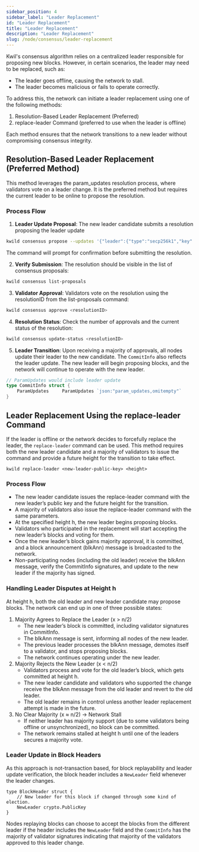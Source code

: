 ```yaml
---
sidebar_position: 4
sidebar_label: "Leader Replacement"
id: "Leader Replacement"
title: "Leader Replacement"
description: "Leader Replacement"
slug: /node/consensus/leader-replacement
---
```


Kwil's consensus algorithm relies on a centralized leader responsible for proposing new blocks. However, in certain scenarios, the leader may need to be replaced, such as:
- The leader goes offline, causing the network to stall.
- The leader becomes malicious or fails to operate correctly.

To address this, the network can initiate a leader replacement using one of the following methods:
1. Resolution-Based Leader Replacement (Preferred)
2. replace-leader Command (preferred to use when the leader is offline)

Each method ensures that the network transitions to a new leader without compromising consensus integrity.

## Resolution-Based Leader Replacement (Preferred Method)

This method leverages the param_updates resolution process, where validators vote on a leader change. It is the preferred method but requires the current leader to be online to propose the resolution.

### Process Flow

1. **Leader Update Proposal**:
The new leader candidate submits a resolution proposing the leader update
```sh
kwild consensus propose --updates '{"leader":{"type":"secp256k1","key":"<new-leader-public-key>"}}' --description "Leader update"
```

The command will prompt for confirmation before submitting the resolution.

2. **Verify Submission**:
The resolution should be visible in the list of consensus proposals:

```sh
kwild consensus list-proposals
```

3. **Validator Approval**:
Validators vote on the resolution using the resolutionID from the list-proposals command:

```sh
kwild consensus approve <resolutionID>
```

4. **Resolution Status**:
Check the number of approvals and the current status of the resolution:

```sh
kwild consensus update-status <resolutionID>
```

5. **Leader Transition**:
Upon receiving a majority of approvals, all nodes update their leader to the new candidate. The `CommitInfo` also reflects the leader update.
The new leader will begin proposing blocks, and the network will continue to operate with the new leader.

```go
// ParamUpdates would include leader update
type CommitInfo struct {
	ParamUpdates     ParamUpdates `json:"param_updates,omitempty"`
}
```

## Leader Replacement Using the replace-leader Command

If the leader is offline or the network decides to forcefully replace the leader, the `replace-leader` command can be used.
This method requires both the new leader candidate and a majority of validators to issue the command and provide a future height for the transition to take effect.

```shell
kwild replace-leader <new-leader-public-key> <height>
```

### Process Flow
- The new leader candidate issues the replace-leader command with the new leader’s public key and the future height for the transition.
- A majority of validators also issue the replace-leader command with the same parameters.
- At the specified height h, the new leader begins proposing blocks.
- Validators who participated in the replacement will start accepting the new leader’s blocks and voting for them.
- Once the new leader’s block gains majority approval, it is committed, and a block announcement (blkAnn) message is broadcasted to the network.
- Non-participating nodes (including the old leader) receive the blkAnn message, verify the CommitInfo signatures, and update to the new leader if the majority has signed.

### Handling Leader Disputes at Height h

At height h, both the old leader and new leader candidate may propose blocks. The network can end up in one of three possible states:

1. Majority Agrees to Replace the Leader (x > n/2)
    - The new leader’s block is committed, including validator signatures in CommitInfo.
    - The blkAnn message is sent, informing all nodes of the new leader.
    - The previous leader processes the blkAnn message, demotes itself to a validator, and stops proposing blocks.
    - The network continues operating under the new leader.
2. Majority Rejects the New Leader (x < n/2)
    - Validators process and vote for the old leader’s block, which gets committed at height h.
    - The new leader candidate and validators who supported the change receive the blkAnn message from the old leader and revert to the old leader.
    - The old leader remains in control unless another leader replacement attempt is made in the future.
3. No Clear Majority (x ≈ n/2) → Network Stall
    - If neither leader has majority support (due to some validators being offline or unsynchronized), no block can be committed.
    - The network remains stalled at height h until one of the leaders secures a majority vote.

### Leader Update in Block Headers

As this approach is not-transaction based, for block replayability and leader update verification, the block header includes a `NewLeader` field whenever the leader changes.

```
type BlockHeader struct {
    // New leader for this block if changed through some kind of election.
    NewLeader crypto.PublicKey
}
```
Nodes replaying blocks can choose to accept the blocks from the different leader if the header includes the `NewLeader` field and the `CommitInfo` has the majority of validator signatures indicating that majority of the validators approved to this leader change.